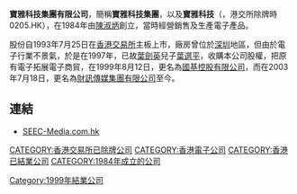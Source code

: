 '''寶雅科技集團有限公司'''，簡稱'''寶雅科技集團'''，以及'''寶雅科技'''（'''{{lang-en|Prod-Art Technology Holdings Limited}}'''，港交所除牌時0205.HK），在1984年由[[陳淑炳|陳淑炳]]創立，當時經營銷售及生產電子產品。

股份自1993年7月25日在[[香港交易所|香港交易所]]主板上市，廠房曾位於[[深圳|深圳]]地區，但由於電子行業不景氣，於是在1997年，已故[[葉劍英|葉劍英]]兒子[[葉選平|葉選平]]，收購本公司股權，把原有電子拓展電子商貿，在1999年8月12日，更名為[[國基控股有限公司|國基控股有限公司]]，而在2003年7月18日，更名為[[財訊傳媒集團有限公司|財訊傳媒集團有限公司]]至今。

==連結==
*[http://www.seec-media.com.hk SEEC-Media.com.hk]{{Wayback|url=http://www.seec-media.com.hk/ |date=20180425040114 }}

[[CATEGORY:香港交易所已除牌公司|CATEGORY:香港交易所已除牌公司]]
[[CATEGORY:香港電子公司|CATEGORY:香港電子公司]]
[[CATEGORY:香港已結業公司|CATEGORY:香港已結業公司]]
[[CATEGORY:1984年成立的公司|CATEGORY:1984年成立的公司]]
[[Category:1999年結業公司|Category:1999年結業公司]]